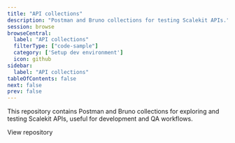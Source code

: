 ```yaml
---
title: "API collections"
description: "Postman and Bruno collections for testing Scalekit APIs."
session: browse
browseCentral:
  label: "API collections"
  filterType: ["code-sample"]
  category: ['Setup dev environment']
  icon: github
sidebar:
  label: "API collections"
tableOfContents: false
next: false
prev: false
---
```


This repository contains Postman and Bruno collections for exploring and testing Scalekit APIs, useful for development and QA workflows.


<LinkButton href="https://github.com/scalekit-inc/api-collections" variant="secondary" class="sk-secondary" target="_blank" rel="noopener" icon="github">View repository</LinkButton>
